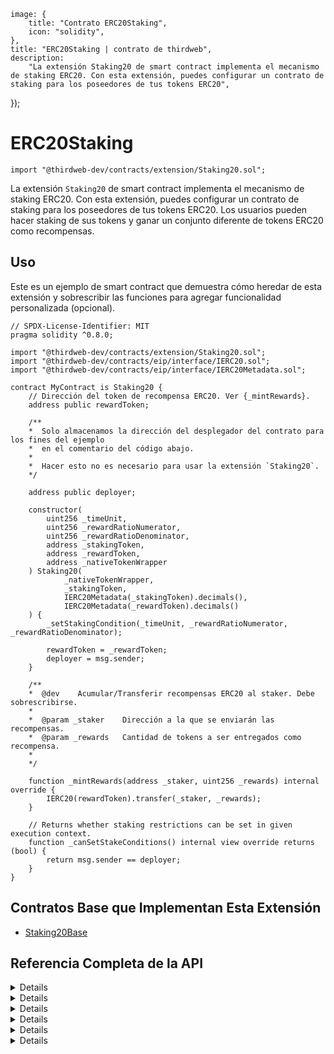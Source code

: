 
	image: {
		title: "Contrato ERC20Staking",
		icon: "solidity",
	},
	title: "ERC20Staking | contrato de thirdweb",
	description:
		"La extensión Staking20 de smart contract implementa el mecanismo de staking ERC20. Con esta extensión, puedes configurar un contrato de staking para los poseedores de tus tokens ERC20",
});

# ERC20Staking

```solidity
import "@thirdweb-dev/contracts/extension/Staking20.sol";
```

La extensión `Staking20` de smart contract implementa el mecanismo de staking ERC20. Con esta extensión, puedes configurar un contrato de staking para los poseedores de tus tokens ERC20. Los usuarios pueden hacer staking de sus tokens y ganar un conjunto diferente de tokens ERC20 como recompensas.

<GithubButtonLink href="https://github.com/thirdweb-dev/contracts/blob/main/contracts/extension/Staking20.sol" />

## Uso

Este es un ejemplo de smart contract que demuestra cómo heredar de esta extensión y sobrescribir las funciones para agregar funcionalidad personalizada (opcional).

```solidity
// SPDX-License-Identifier: MIT
pragma solidity ^0.8.0;

import "@thirdweb-dev/contracts/extension/Staking20.sol";
import "@thirdweb-dev/contracts/eip/interface/IERC20.sol";
import "@thirdweb-dev/contracts/eip/interface/IERC20Metadata.sol";

contract MyContract is Staking20 {
    // Dirección del token de recompensa ERC20. Ver {_mintRewards}.
    address public rewardToken;

    /**
    *  Solo almacenamos la dirección del desplegador del contrato para los fines del ejemplo
    *  en el comentario del código abajo.
    *
    *  Hacer esto no es necesario para usar la extensión `Staking20`.
    */

    address public deployer;

    constructor(
        uint256 _timeUnit,
        uint256 _rewardRatioNumerator,
        uint256 _rewardRatioDenominator,
        address _stakingToken,
        address _rewardToken,
        address _nativeTokenWrapper
    ) Staking20(
            _nativeTokenWrapper,
            _stakingToken,
            IERC20Metadata(_stakingToken).decimals(),
            IERC20Metadata(_rewardToken).decimals()
    ) {
        _setStakingCondition(_timeUnit, _rewardRatioNumerator, _rewardRatioDenominator);

        rewardToken = _rewardToken;
        deployer = msg.sender;
    }

    /**
    *  @dev    Acumular/Transferir recompensas ERC20 al staker. Debe sobrescribirse.
    *
    *  @param _staker    Dirección a la que se enviarán las recompensas.
    *  @param _rewards   Cantidad de tokens a ser entregados como recompensa.
    *
    */

    function _mintRewards(address _staker, uint256 _rewards) internal override {
        IERC20(rewardToken).transfer(_staker, _rewards);
    }

    // Returns whether staking restrictions can be set in given execution context.
    function _canSetStakeConditions() internal view override returns (bool) {
        return msg.sender == deployer;
    }
}
```

## Contratos Base que Implementan Esta Extensión

- [Staking20Base](/contracts/build/base-contracts/erc-20/staking)

## Referencia Completa de la API

<Details summary="stake">

```solidity
function stake(uint256 amount) external;
```

- Permite a un usuario hacer staking de una cantidad de tokens ERC20 pasando la cantidad.
- Parámetro `amount`: Cantidad de tokens a poner en staking.

</Details>

<Details summary="withdraw">

```solidity
function withdraw(uint256 amount) external payable;
```

- Retira los tokens del staking y los retira del contrato.
- Parámetro `amount`: Cantidad de tokens a retirar.

</Details>

<Details summary="claimRewards"s>

```solidity
function claimRewards() external;
```

- Reclama las recompensas acumuladas. Este método de reclamo permite un mecanismo de extracción donde los usuarios deben iniciar el reclamo de las recompensas.

</Details>

<Details summary="getStakeInfo">

```solidity
function getStakeInfo(address staker) external view returns (uint256 tokensStaked, uint256 rewards);
```

- Ver el número de tokens apostados y las recompensas totales disponibles para un usuario.
- Parámetro `staker`: Dirección de la cuenta del apostador.

</Details>

<Details summary="setRewardRation">

```solidity
function setRewardRatio(uint256 numerator, uint256 denominator) external
```

- Permite a una cuenta autorizada establecer la proporción de recompensas. Interpretada como (numerador/denominador) recompensas por segundo/día/etc., según la unidad de tiempo. Por ejemplo, una proporción de 1/20 significaría 1 token de recompensa por cada 20 tokens apostados.
- Parámetro `numerator`: Numerador de la proporción de recompensas.
- Parámetro `denominator`: Denominador de la proporción de recompensas.

</Details>

<Details summary="setTimeUnit">

```solidity
function setTimeUnit(uint256 timeUnit) external;
```

- Permite a una cuenta autorizada establecer la unidad de tiempo como un número de segundos. Por ejemplo, 1 hora puede establecerse como 3600 segundos, lo que establece la frecuencia de recompensas como _por hora_.
- Parámetro `timeUnit`: Nueva unidad de tiempo.

</Details>
